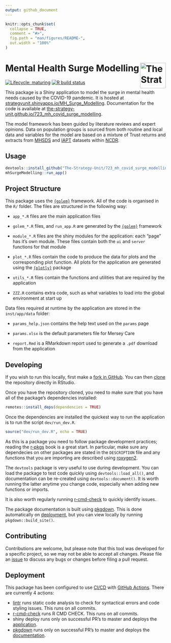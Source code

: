 ```yaml
---
output: github_document
---
```


<!-- README.md is generated from README.Rmd. Please edit that file -->

```r
knitr::opts_chunk$set(
  collapse = TRUE,
  comment = "#>",
  fig.path = "man/figures/README-",
  out.width = "100%"
)
```

# Mental Health Surge Modelling [<img src="https://www.strategyunitwm.nhs.uk/themes/custom/ie_bootstrap/logo.svg" title="The Strategy Unit" alt="The Strategy Unit Logo" align="right" height="80"/>][su]

<!-- badges: start -->

[![Lifecycle: maturing](https://img.shields.io/badge/lifecycle-maturing-blue.svg)](https://www.tidyverse.org/lifecycle/#maturing) [![R build status](https://github.com/The-Strategy-Unit/723_mh_covid_surge_modelling/workflows/R-CMD-check/badge.svg)](https://github.com/The-Strategy-Unit/723_mh_covid_surge_modelling/actions)

<!-- badges: end -->

This package is a Shiny application to model the surge in mental health needs caused by the COVID-19 pandemic. It is 
hosted at [strategyunit.shinyapps.io/MH\_Surge\_Modelling][app]. Documentation for the code is available at
[the-strategy-unit.github.io/723\_mh\_covid\_surge\_modelling][documentation].

The model framework has been guided by literature reviews and expert opinions. Data on population groups is sourced from
both routine and local data and variables for the model are based on a mixture of Trust returns and extracts from
[MHSDS][MHSDS] and [IAPT][IAPT] datasets within [NCDR][ncdr].

## Usage

```r
devtools::install_github("The-Strategy-Unit/723_mh_covid_surge_modelling")
mhSurgeModelling::run_app()
```

## Project Structure

This package uses the [`{golem}`][golem] framework. All of the code is organised in the `R/` folder. The files are structured in the following way:

-   `app_*.R` files are the main application files

-   `golem_*.R` files, and `run_app.R` are generated by the [`{golem}`][golem] framework

-   `module_*.R` files are the shiny modules for the application: each "page" has it's own module. These files contain 
both the `ui` and `server` functions for that module

-   `plot_*.R` files contain the code to produce the data for plots and the corresponding plot function. All plots for 
the application are generated using the [`{plotly}`][plotly] package

-   `utils_*.R` files contain the functions and utilities that are required by the application

-   `ZZZ.R` contains extra code, such as what variables to load into the global environment at start up

Data files required at runtime by the application are stored in the `inst/app/data` folder:

-   `params_help.json` contains the help text used on the `params` page

-   `params.xlsx` is the default parameters file for Mersey Care

-   `report.Rmd` is a RMarkdown report used to generate a `.pdf` download from the application

## Developing

If you wish to run this locally, first make a [fork in GitHub][fork]. You can then [clone][clone] the repository
directly in RStudio.

Once you have the repository cloned, you need to make sure that you have all of the package's dependencies installed:

```r
remotes::install_deps(dependencies = TRUE)
```

Once the dependencies are installed the quickest way to run the application is to run the script `dev/run_dev.R`.

```r
source("dev/run_dev.R", echo = TRUE)
```

As this is a package you need to follow package development practices; reading the [r-pkgs][r-pkgs] book is a great
start. In particular, make sure any dependecies on other packages are stated in the `DESCRIPTION` file and any functions
that you are importing are described using [roxygen2][roxygen2].

The `devtools` package is very useful to use during development. You can load the package to test code quickly using
`devtools::load_all()`, and documentation can be re-created using `devtools::document()`. It is worth running the latter
anytime you change code, especially when adding new functions or imports.

It is also worth regularly running [r-cmd-check][r-cmd-check] to quickly identify issues.

The package documentation is built using [pkgdown][pkgdown]. This is done automatically on [deployment](#deployment),
but you can view locally by running `pkgdown::build_site()`.

## Contributing

Contributions are welcome, but please note that this tool was developed for a specific project, so we may not be able to accept all changes. Please file an [issue][issue] to discuss any bugs or changes before filing a pull request.

## Deployment

This package has been configured to use [CI/CD][cicd] with [GitHub Actions][github-actions]. There are currently 4
actions:

- [lintr][lintr] runs static code analysis to check for syntactical errors and code styling issues. This runs on all
commits.
- [r-cmd-check][r-cmd-check] runs R CMD CHECK. This runs on all commits.
- shiny deploy runs only on successful PR's to master and deploys the [application][app]. 
- [pkgdown][pkgdown] runs only on successful PR's to master and deploys the [documentation][documentation].


[su]: https://www.strategyunitwm.nhs.uk/
[app]: https://strategyunit.shinyapps.io/MH_Surge_Modelling/
[documentation]: https://the-strategy-unit.github.io/723_mh_covid_surge_modelling/index.html
[issue]: https://github.com/The-Strategy-Unit/723_mh_covid_surge_modelling/issues/new
[mhsds]: https://data.england.nhs.uk/ncdr/database/NHSE_MH_V3_YTD/ "Mental health data (MHSDS v3)"
[iapt]: https://data.england.nhs.uk/ncdr/database/NHSE_IAPT/ "Improving access to psychological therapies (IAPT)"
[ncdr]: https://data.england.nhs.uk/ncdr/about/ "National Commissioning Data Repository (NCDR)"
[golem]: https://github.com/ThinkR-open/golem
[plotly]: https://plotly.com/r/
[fork]: https://docs.github.com/en/free-pro-team@latest/github/getting-started-with-github/fork-a-repo
[clone]: https://happygitwithr.com/rstudio-git-github.html#clone-the-new-github-repository-to-your-computer-via-rstudio
[r-pkgs]: https://r-pkgs.org/index.html
[roxygen2]: https://roxygen2.r-lib.org/
[r-cmd-check]: https://r-pkgs.org/r-cmd-check.html
[cicd]: https://en.wikipedia.org/wiki/CI/CD
[github-actions]: https://github.com/features/actions
[lintr]: https://github.com/jimhester/lintr
[pkgdown]: https://pkgdown.r-lib.org/
